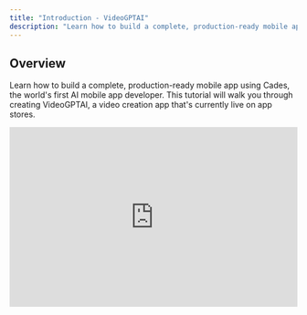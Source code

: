 ```yaml
---
title: "Introduction - VideoGPTAI"
description: "Learn how to build a complete, production-ready mobile app using Cades, the world's first AI mobile app developer. Live on [Play Store](https://videogptai.page.link/download) and [App Store](https://apps.apple.com/ae/app/videogptai-create-ai-videos/id6532617360)."
---
```


## Overview

Learn how to build a complete, production-ready mobile app using Cades, the world's first AI mobile app developer. This tutorial will walk you through creating VideoGPTAI, a video creation app that's currently live on app stores.

<iframe width="100%" height="315" src="https://www.youtube.com/embed/E4tKZ84PA6U" title="YouTube video player" frameborder="0" allow="accelerometer; autoplay; clipboard-write; encrypted-media; gyroscope; picture-in-picture" allowFullScreen />

<Note>
  Before starting, make sure you have a Firebase account and basic understanding of development concepts.
</Note>